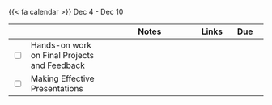 {{< fa calendar >}} Dec 4 - Dec 10


<table class="table-striped text-left table-bordered" align = "center">

  <thead>
    <th style="width:  3%"></th>
    <th style="width:  30%"></th>
    <th style="width:  40%">Notes</th>
    <th style="width:  8%">Links</th>
    <th style="width:  15%">Due</th>
  </thead>


  <tr>
    <td><input type="checkbox" /></td>
    <td>Hands-on work on Final Projects  and Feedback</td>
    <td></td>
    <td>
      </td>
    <td></td>
  </tr>
  
  
  <tr>
    <td><input type="checkbox" /></td>
    <td> Making Effective Presentations </td>
    <td> </td>
    <td> </td>
    <td></td>
  </tr>
  
  
        
</table>